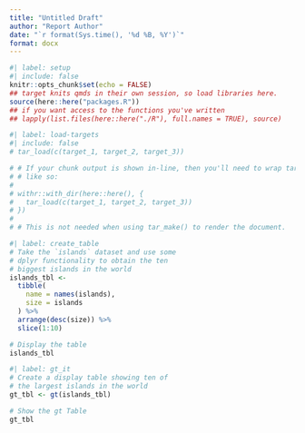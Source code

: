```yaml
---
title: "Untitled Draft"
author: "Report Author"
date: "`r format(Sys.time(), '%d %B, %Y')`"
format: docx
---
```


```r
#| label: setup
#| include: false
knitr::opts_chunk$set(echo = FALSE)
## target knits qmds in their own session, so load libraries here.
source(here::here("packages.R"))
## if you want access to the functions you've written
## lapply(list.files(here::here("./R"), full.names = TRUE), source)
```

```r
#| label: load-targets
#| include: false
# tar_load(c(target_1, target_2, target_3))

# # If your chunk output is shown in-line, then you'll need to wrap tar_load()
# # like so:
# 
# withr::with_dir(here::here(), {
#   tar_load(c(target_1, target_2, target_3))
# })
# 
# # This is not needed when using tar_make() to render the document.
```

```r
#| label: create_table
# Take the `islands` dataset and use some
# dplyr functionality to obtain the ten
# biggest islands in the world
islands_tbl <- 
  tibble(
    name = names(islands),
    size = islands
  ) %>%
  arrange(desc(size)) %>%
  slice(1:10)

# Display the table
islands_tbl
```

```r
#| label: gt_it
# Create a display table showing ten of
# the largest islands in the world
gt_tbl <- gt(islands_tbl)

# Show the gt Table
gt_tbl
```
